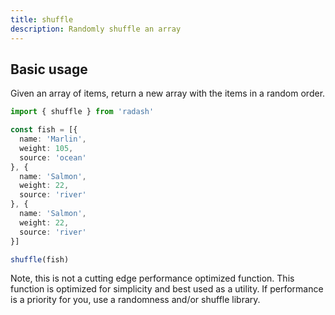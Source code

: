 ```yaml
---
title: shuffle
description: Randomly shuffle an array
---
```





## Basic usage

Given an array of items, return a new array with the items in a random order.

```ts
import { shuffle } from 'radash'

const fish = [{
  name: 'Marlin',
  weight: 105,
  source: 'ocean'
}, {
  name: 'Salmon',
  weight: 22,
  source: 'river'
}, {
  name: 'Salmon',
  weight: 22,
  source: 'river'
}]

shuffle(fish)
```

Note, this is not a cutting edge performance optimized function. This function is optimized for simplicity and best used as a utility. If performance is a priority for you, use a randomness and/or shuffle library.







